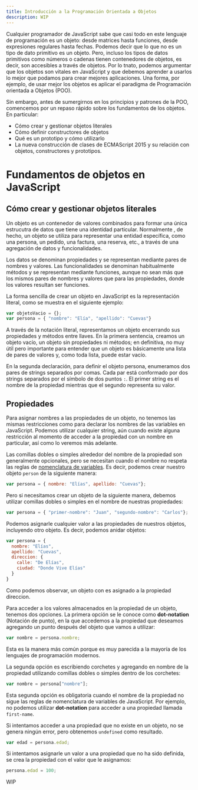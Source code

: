 ```yaml
---
title: Introducción a la Programación Orientada a Objetos
description: WIP
---
```



<Cta></Cta>

Cualquier programador de JavaScript sabe que casi todo en este lenguaje de programación es un objeto: desde matrices hasta funciones, desde expresiones regulares hasta fechas. Podemos decir que lo que no es un tipo de dato primitivo es un objeto. Pero, incluso los tipos de datos primitivos como números o cadenas tienen contenedores de objetos, es decir, son accesibles a través de objetos. Por lo tnato, podemos argumentar que los objetos son vitales en JavaScript y que debemos aprender a usarlos lo mejor que podamos para crear mejores aplicaciones. Una forma, por ejemplo, de usar mejor los objetos es aplicar el paradigma de Programación orientada a Objetos (POO).

Sin embargo, antes de sumergirnos en los principios y patrones de la POO, comencemos por un repaso rápido sobre los fundamentos de los objetos. En particular:
- Cómo crear y gestionar objetos literales
- Cómo definir constructores de objetos
- Qué es un prototipo y cómo utilizarlo
- La nueva construcción de clases de ECMAScript 2015 y su relación con objetos, constructores y prototipos.

# Fundamentos de objetos en JavaScript

## Cómo crear y gestionar objetos literales

Un objeto es un contenedor de valores combinados para formar una única estrucutra de datos que tiene una identidad particular. Normalmente , de hecho, un objeto se utiliza para representar una entidad específica, como una persona, un pedido, una factura, una reserva, etc., a través de una agregación de datos y funcionalidades.

Los datos se denominan propiedades y se representan mediante pares de nombres y valores. Las funcionalidades se denominan habitualmente métodos y se representan mediante funciones, aunque no sean más que los mismos pares de nombres y valores que para las propiedades, donde los valores resultan ser funciones.

La forma sencilla de crear un objeto en JavaScript es la representación literal, como se muestra en el siguiente ejemplo:

```js
var objetoVacio = {};
var persona = { "nombre": "Elía", "apellido": "Cuevas"}
```

A través de la notación literal, representamos un objeto encerrando sus propiedades y métodos entre llaves. En la primera sentencia, creamos un objeto vacío, un objeto sin propiedades ni métodos; en definitiva, no muy útil pero importante para entender que un objeto es básicamente una lista de pares de valores y, como toda lista, puede estar vacío. 

En la segunda declaración, para definir el objeto persona, enumeramos dos pares de strings separados por comas. Cada par está conformado por dos strings separados por el símbolo de dos puntos `:`. El primer string es el nombre de la propiedad mientras que el segundo representa su valor.

## Propiedades

Para asignar nombres a las propiedades de un objeto, no tenemos las mismas restricciones como para declarar los nombres de las variables en JavaScript. Podemos utilizar cualquier string, aún cuando existe alguna restricción al momento de acceder a la propiedad con un nombre en particular, así como lo veremos más adelante.

Las comillas dobles o simples alrededor del nombre de la propiedad son generalmente opcionales, pero se necesitan cuando el nombre no respeta las reglas de [nomenclatura de variables](https://developer.mozilla.org/es/docs/Web/JavaScript/Guide/Grammar_and_types). Es decir, podemos crear nuestro objeto `person` de la siguiente manera:

```js
var persona = { nombre: "Elías", apellido: "Cuevas"};
```

Pero si necesitamos crear un objeto de la siguiente manera, debemos utilizar comillas dobles o simples en el nombre de nuestras propiedades:

```js
var persona = { "primer-nombre": "Juan", "segundo-nombre": "Carlos"};
```

Podemos asignarle cualquier valor a las propiedades de nuestros objetos, incluyendo otro objeto. Es decir, podemos anidar objetos:

```js
var persona = {
  nombre: "Elías",
  apellido: "Cuevas",
  direccion: {
    calle: "De Elías",
    ciudad: "Donde Vive Elías"
  }
}
```

Como podemos observar, un objeto con es asignado a la propiedad direccion.

Para acceder a los valores almacenados en la propiedad de un objeto, tenemos dos opciones. La primera opción se le conoce como **dot-notation** (Notación de punto), en la que accedemos a la propiedad que deseamos agregando un punto después del objeto que vamos a utilizar:

```js
var nombre = persona.nombre;
```

Esta es la manera más común porque es muy parecida a la mayoría de los lenguajes de programación modernos.

La segunda opción es escribiendo corchetes y agregando en nombre de la propiedad utilizando comillas dobles o simples dentro de los corchetes:

```js
var nombre = persona["nombre"];
```

Esta segunda opción es obligatoria cuando el nombre de la propiedad no sigue las reglas de nomenclatura de variables de JavaScript. Por ejemplo, no podemos utilizar **dot-notation** para acceder a una propiedad llamada `first-name`.

Si intentamos acceder a una propiedad que no existe en un objeto, no se genera ningún error, pero obtenemos `undefined` como resultado.

```js
var edad = persona.edad;
```

Si intentamos asignarle un valor a una propiedad que no ha sido definida, se crea la propiedad con el valor que le asignamos:

```js
persona.edad = 100;
```

WIP

<Cta><Cta>